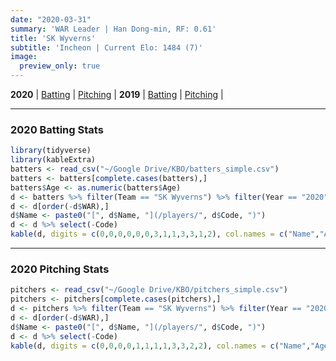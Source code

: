 ```yaml
---
date: "2020-03-31"
summary: 'WAR Leader | Han Dong-min, RF: 0.61'
title: 'SK Wyverns'
subtitle: 'Incheon | Current Elo: 1484 (7)'
image:
  preview_only: true
---
```

**2020** | [Batting](#batting) | [Pitching](#pitching) | 
**2019** | [Batting](https://www.kbofancystats.com/2019-stats/SKWyverns/#batting) | [Pitching](https://www.kbofancystats.com/2019-stats/SKWyverns/#pitching) | 
 
***
### 2020 Batting Stats {#batting}
```r
library(tidyverse)
library(kableExtra)
batters <- read_csv("~/Google Drive/KBO/batters_simple.csv")
batters <- batters[complete.cases(batters),]
batters$Age <- as.numeric(batters$Age)
d <- batters %>% filter(Team == "SK Wyverns") %>% filter(Year == "2020") %>% select(-Team, -Year, -KName, -Url)
d <- d[order(-d$WAR),]
d$Name <- paste0("[", d$Name, "](/players/", d$Code, ")")
d <- d %>% select(-Code)
kable(d, digits = c(0,0,0,0,0,0,3,1,1,3,3,1,2), col.names = c("Name","Age","Pos","G","PA","HR","OPS","BB%","SO%","ISO","BABIP","wRC+","WAR")) %>% kable_styling(bootstrap_options = c("striped", "hover"), fixed_thead = T) %>%column_spec(1, bold = T, border_right = F)
```
***
### 2020 Pitching Stats {#pitching}
```r
pitchers <- read_csv("~/Google Drive/KBO/pitchers_simple.csv")
pitchers <- pitchers[complete.cases(pitchers),]
d <- pitchers %>% filter(Team == "SK Wyverns") %>% filter(Year == "2020") %>% select(-Team, -Year, -KName, -Position, -Url)
d <- d[order(-d$WAR),]
d$Name <- paste0("[", d$Name, "](/players/", d$Code, ")")
d <- d %>% select(-Code)
kable(d, digits = c(0,0,0,0,1,1,1,1,3,3,2,2), col.names = c("Name","Age","G","GS","IP","K/9","BB/9","HR/9","BABIP","ERA","FIP","WAR")) %>% kable_styling(bootstrap_options = c("striped", "hover"), fixed_thead = T) %>% column_spec(1, bold = T, border_right = F)
```
